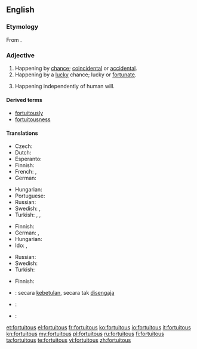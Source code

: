 ==English==

===Etymology===
From {{etyl|la}} {{term|fortuitus|fōrtuītus|lang=la}}.

===Adjective===
{{en-adj}}

# Happening by [[chance]]; [[coincidental]] or [[accidental]].
# Happening by a [[lucky]] chance; lucky or [[fortunate]].
# {{legal}} Happening independently of human will.

====Derived terms====
* [[fortuitously]]
* [[fortuitousness]]

====Translations====
{{trans-top|happening by chance, not necessarily a lucky one}}
* Czech: {{t|cs|náhodný|m}}
* Dutch: {{t+|nl|toevallig}}
* Esperanto: {{t|eo|hazarda}}
* Finnish: {{t-|fi|sattumanvarainen}}
* French: {{t+|fr|fortuit|m}}, {{t+|fr|fortuite|f}}
* German: {{t|de|zufällig}}
{{trans-mid}}
* Hungarian: {{t+|hu|váratlan}}
* Portuguese: {{t|pt|fortuito|m}}
* Russian: {{t+|ru|неожиданный|tr=n'eožídannyj}}
* Swedish: {{t|sv|tillfällig}}, {{t|sv|slumpartad}}
* Turkish: {{t|tr|kazara}}, {{t|tr|rastlantısal}}, {{t|tr|tesadüfî}}
{{trans-bottom}}

{{trans-top|happening by a lucky chance}}
* Finnish: {{t+|fi|onnekas}}
* German: {{t|de|zufällig}}, {{t|de|durch einen glücklichen Zufall|m}}
* Hungarian: {{t+|hu|véletlen}}
* Ido: {{t+|io|hazardala|xs=Ido}}, {{t+|io|hazarda|xs=Ido}}
{{trans-mid}}
* Russian: {{t+|ru|случайный|tr=slučájnyj}}
* Swedish: {{t|sv|slumpartad}}
* Turkish: {{t|tr|şans eseri olarak}}
{{trans-bottom}}

{{trans-top|law: happening independently of human will}}
* Finnish: {{t+|fi|tahaton}}
{{trans-mid}}
{{trans-bottom}}

{{checktrans-top}}
* {{ttbc|id}}: secara [[betul|kebetulan]], secara tak [[sengaja|disengaja]]
{{trans-mid}}
* {{ttbc|ja}}: {{t+|ja|偶然|tr=[[ぐうぜん]], gūzen}}
* {{ttbc|pt}}: {{t+|pt|fortuito}}
{{trans-bottom}}

[[et:fortuitous]]
[[el:fortuitous]]
[[fr:fortuitous]]
[[ko:fortuitous]]
[[io:fortuitous]]
[[it:fortuitous]]
[[kn:fortuitous]]
[[my:fortuitous]]
[[pl:fortuitous]]
[[ru:fortuitous]]
[[fi:fortuitous]]
[[ta:fortuitous]]
[[te:fortuitous]]
[[vi:fortuitous]]
[[zh:fortuitous]]